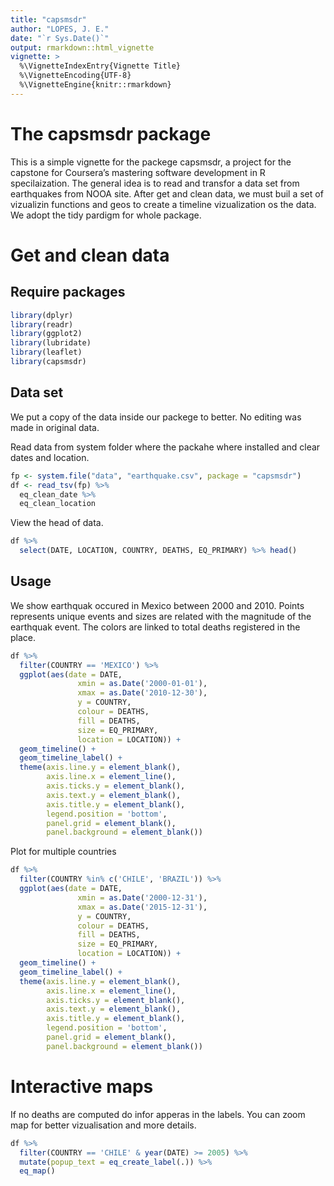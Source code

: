 ```yaml
---
title: "capsmsdr"
author: "LOPES, J. E."
date: "`r Sys.Date()`"
output: rmarkdown::html_vignette
vignette: >
  %\VignetteIndexEntry{Vignette Title}
  %\VignetteEncoding{UTF-8}
  %\VignetteEngine{knitr::rmarkdown}
---
```

# The capsmsdr package

This is a simple vignette for the packege capsmsdr, a project for the capstone for Coursera's mastering software development in R specilaization.
The general idea is to read and transfor a data set from earthquakes from NOOA site. After get and clean data, we must buil a set of vizualizin functions and geos
to create a timeline vizualization os the data.
We adopt the tidy pardigm for whole package.

# Get and clean data 

## Require packages

```r
library(dplyr)
library(readr)
library(ggplot2)
library(lubridate)
library(leaflet)
library(capsmsdr)
```

## Data set

We put a copy of the data inside our packege to better. No editing was made in original data.

Read data from system folder where the packahe where installed and clear dates and location.

```r
fp <- system.file("data", "earthquake.csv", package = "capsmsdr")
df <- read_tsv(fp) %>%
  eq_clean_date %>%
  eq_clean_location
```

View the head of data.

```r
df %>%
  select(DATE, LOCATION, COUNTRY, DEATHS, EQ_PRIMARY) %>% head()
```

## Usage

We show earthquak occured in Mexico between 2000 and 2010. Points represents unique events and sizes are related with the magnitude of the earthquak event. The colors are linked to total deaths registered in the place.

```r
df %>%
  filter(COUNTRY == 'MEXICO') %>%
  ggplot(aes(date = DATE,
               xmin = as.Date('2000-01-01'),
               xmax = as.Date('2010-12-30'),
               y = COUNTRY,
               colour = DEATHS,
               fill = DEATHS,
               size = EQ_PRIMARY,
               location = LOCATION)) +
  geom_timeline() +
  geom_timeline_label() +
  theme(axis.line.y = element_blank(),
        axis.line.x = element_line(),
        axis.ticks.y = element_blank(),
        axis.text.y = element_blank(),
        axis.title.y = element_blank(),
        legend.position = 'bottom',
        panel.grid = element_blank(),
        panel.background = element_blank())
```

Plot for multiple countries

```r
df %>%
  filter(COUNTRY %in% c('CHILE', 'BRAZIL')) %>%
  ggplot(aes(date = DATE,
               xmin = as.Date('2000-12-31'),
               xmax = as.Date('2015-12-31'),
               y = COUNTRY,
               colour = DEATHS,
               fill = DEATHS,
               size = EQ_PRIMARY,
               location = LOCATION)) +
  geom_timeline() +
  geom_timeline_label() +
  theme(axis.line.y = element_blank(),
        axis.line.x = element_line(),
        axis.ticks.y = element_blank(),
        axis.text.y = element_blank(),
        axis.title.y = element_blank(),
        legend.position = 'bottom',
        panel.grid = element_blank(),
        panel.background = element_blank())
```


# Interactive maps

If no deaths are computed do infor apperas in the labels. You can zoom map for better vizualisation and more details.

```r
df %>%
  filter(COUNTRY == 'CHILE' & year(DATE) >= 2005) %>%
  mutate(popup_text = eq_create_label(.)) %>%
  eq_map()
```


